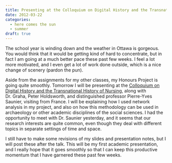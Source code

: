 ```yaml
---
title: Presenting at the Colloquium on Digital History and the Transnational History of Nursing
date: 2012-03-22
categories:
  - here comes the sun
  - summer
draft: true
---
```


The school year is winding down and the weather in Ottawa is gorgeous.
You would think that it would be getting kind of hard to concentrate, but in fact I am going at a much better pace these past few weeks.
I feel a lot more motivated, and I even get a lot of work done outside, which is a nice change of scenery (pardon the pun).

Aside from the assignments for my other classes, my Honours Project is going quite smoothly.
Tomorrow I will be presenting at the [Colloquium on Digital History and the Transnational History of Nursing](http://www2.carleton.ca/history/events/transnational-history-three-public-events/), along with Dr. Graha, Peter Holdsworth, and distinguished professor Pierre-Yves Saunier, visiting from France.
I will be explaining how I used network analysis in my project, and also on how this methodology can be used in archaeology or other academic disciplines of the social sciences.
I had the opportunity to meet with Dr. Saunier yesterday, and it seems that our research interests are quite common, even though they deal with different topics in separate settings of time and space.

I still have to make some revisions of my slides and presentation notes, but I will post these after the talk.
This will be my first academic presentation, and I really hope that it goes smoothly so that I can keep this productive momentum that I have garnered these past few weeks.
